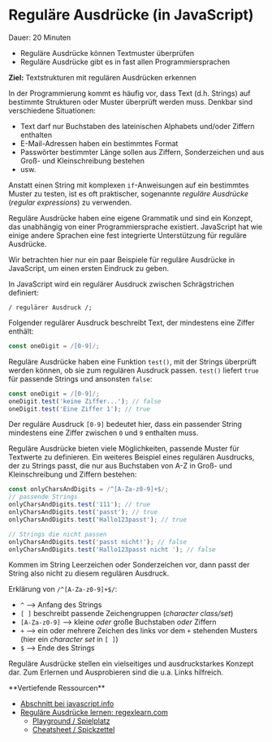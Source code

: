 
# Reguläre Ausdrücke (in JavaScript)

<Callout>  
  Dauer: 20 Minuten

  - Reguläre Ausdrücke können Textmuster überprüfen
  - Reguläre Ausdrücke gibt es in fast allen Programmiersprachen

  **Ziel:** Textstrukturen mit regulären Ausdrücken erkennen
</Callout>

In der Programmierung kommt es häufig vor,
dass Text (d.h. Strings) auf bestimmte 
Strukturen oder Muster überprüft werden muss.
Denkbar sind verschiedene Situationen:

- Text darf nur Buchstaben des lateinischen Alphabets und/oder Ziffern enthalten
- E-Mail-Adressen haben ein bestimmtes Format
- Passwörter bestimmter Länge sollen aus Ziffern, Sonderzeichen und aus Groß- und Kleinschreibung bestehen
- usw.

Anstatt einen String mit komplexen 
`if`-Anweisungen auf ein bestimmtes Muster
zu testen, ist es oft praktischer, sogenannte
_reguläre Ausdrücke_ (_regular expressions_)
zu verwenden.

Reguläre Ausdrücke haben eine eigene Grammatik
und sind ein Konzept, das unabhängig von einer
Programmiersprache existiert. JavaScript hat 
wie einige andere Sprachen eine fest integrierte 
Unterstützung für reguläre Ausdrücke.

Wir betrachten hier nur ein paar Beispiele für
reguläre Ausdrücke in JavaScript, um einen
ersten Eindruck zu geben.

In JavaScript wird ein regulärer Ausdruck
zwischen Schrägstrichen definiert:

```
/ regulärer Ausdruck /;
```

Folgender regulärer Ausdruck beschreibt
Text, der mindestens eine Ziffer enthält:

```js
const oneDigit = /[0-9]/;
```

Reguläre Ausdrücke haben eine Funktion `test()`,
mit der Strings überprüft werden können, ob sie
zum regulären Ausdruck passen. `test()` liefert
`true` für passende Strings und ansonsten `false`:

```js
const oneDigit = /[0-9]/;
oneDigit.test('keine Ziffer...'); // false
oneDigit.test('Eine Ziffer 1'); // true
```

Der reguläre Ausdruck `[0-9]` bedeutet hier,
dass ein passender String mindestens eine Ziffer
zwischen `0` und `9` enthalten muss.

Reguläre Ausdrücke bieten viele Möglichkeiten,
passende Muster für Textwerte zu definieren.
Ein weiteres Beispiel eines regulären Ausdrucks,
der zu Strings passt, die nur aus Buchstaben
von A-Z in Groß- und Kleinschreibung und Ziffern
bestehen:

```js
const onlyCharsAndDigits = /^[A-Za-z0-9]+$/;
// passende Strings
onlyCharsAndDigits.test('111'); // true
onlyCharsAndDigits.test('passt'); // true
onlyCharsAndDigits.test('Hallo123passt'); // true

// Strings die nicht passen
onlyCharsAndDigits.test('passt nicht!'); // false
onlyCharsAndDigits.test('Hallo123passt nicht '); // false
```

Kommen im String Leerzeichen oder Sonderzeichen 
vor, dann passt der String also nicht zu diesem
regulären Ausdruck.

Erklärung von `/^[A-Za-z0-9]+$/`:

- `^` &xrarr; Anfang des Strings
- `[ ]` beschreibt passende Zeichengruppen (_character class/set_)
- `[A-Za-z0-9]` &xrarr; kleine _oder_ große Buchstaben _oder_ Ziffern
- `+` &xrarr; ein oder mehrere Zeichen des links vor dem `+` stehenden Musters (hier ein _character set_ in `[ ]`)
- `$` &xrarr; Ende des Strings

Reguläre Ausdrücke stellen ein vielseitiges
und ausdruckstarkes Konzept dar. Zum Erlernen
und Ausprobieren sind die u.a. Links hilfreich.

<Callout type="warning">
**Vertiefende Ressourcen**

- [Abschnitt bei javascript.info](https://javascript.info/regular-expressions)
- [Reguläre Ausdrücke lernen: regexlearn.com](https://regexlearn.com/)
  - [Playground / Spielplatz](https://regexlearn.com/playground)
  - [Cheatsheet / Spickzettel](https://regexlearn.com/cheatsheet)
</Callout>

